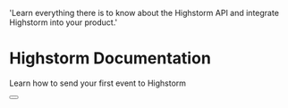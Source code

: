 
  'Learn everything there is to know about the Highstorm API and integrate Highstorm into your product.'

# Highstorm Documentation


Learn how to send your first event to Highstorm

<div className="not-prose">
  <Button
    href="/events#ingest-an-event"
    variant="text"
    arrow="right"
    children="Get Started"
  />
</div>
